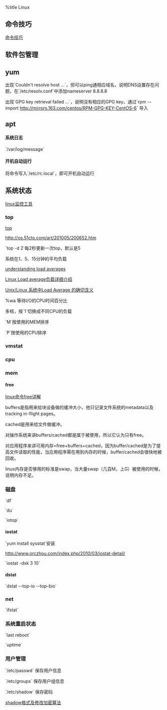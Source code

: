 %title Linux

== 命令技巧 ==
[[cmds/index|命令技巧]]

== 软件包管理 ==
== yum ==
出现`Couldn't resolve host ...`，但可以ping通相应域名，说明DNS设置存在问题，在`/etc/resolv.conf`中添加nameserver 8.8.8.8

出现`GPG key retrieval failed ...`，说明没有相应的GPG key，通过`rpm --import http://mirrors.163.com/centos/RPM-GPG-KEY-CentOS-6` 导入

== apt ==

==== 系统日志 ====
`/var/log/message`

==== 开机自动运行 ====
将命令写入`/etc/rc.local`，即可开机自动运行

== 系统状态 ==

[[http://os.51cto.com/art/201005/200741.htm|linux监控工具]]

=== top ===

[[http://linux.vbird.org/linux_basic/0440processcontrol.php#top|top]]

[[http://os.51cto.com/art/201005/200652.htm]]

`top -d 2`每2秒更新一次top，默认是5

系统在1、5、15分钟的平均负载

[[http://blog.scoutapp.com/articles/2009/07/31/understanding-load-averages|understanding load averages]]

[[http://cmm.iteye.com/blog/666028|Linux Load average负载详细介绍]]

[[http://www.cnblogs.com/crimsonzh/archive/2012/09/07/2676118.html|Unix/Linux 系统中Load Average 的确切含义]]

%wa 等待I/O的CPU时间百分比

多核，按`1`切换成不同CPU的负载

`M`按使用的MEM排序

`P`按使用的CPU排序

=== vmstat ===


=== cpu ===

=== mem ===
==== free ====

[[http://www.taobaotesting.com/blogs/qa?bid=2265|linux命令free详解]]

buffers是指用来给块设备做的缓冲大小，他只记录文件系统的metadata以及tracking in-flight pages。

cached是用来给文件做缓冲。

对操作系统来讲buffers/cached都是属于被使用，所以它认为只有free。

对应用程序来讲可用内存=free+buffers+cached，因为buffer/cached是为了提高文件读取的性能，当应用程序需在用到内存的时候，buffer/cached会很快地被回收。

linux内存是否够用的标准是swap，当大量swap（几百M，上G）被使用的时候，说明内存不足。

=== 磁盘 ===
`df`

`du`

`iotop`

==== iostat ====
`yum install sysstat`安装

[[http://www.orczhou.com/index.php/2010/03/iostat-detail/]]

`iostat -dxk 3 10`

==== dstat ====
`dstat --top-io --top-bio`

=== net ===
`ifstat` 

=== 系统重启状态 ===
`last reboot`

`uptime`

=== 用户管理 ===
`/etc/passwd` 保存用户信息

`/etc/groups` 保存用户组信息

`/etc/shadow` 保存密码

[[http://techlister.com/linux/linux-how-to-change-the-hashing-algorithm-on-linux-system/796/|shadow格式及修改加密算法]]
